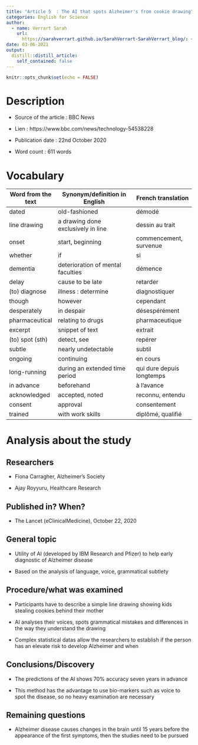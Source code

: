 ```yaml
---
title: "Article 5  : The AI that spots Alzheimer's from cookie drawing"
categories: English for Science
author:
  - name: Verrart Sarah
    url:
      https://sarahverrart.github.io/SarahVerrart-SarahVerrart_blog/: {}
date: 03-06-2021
output:
  distill::distill_article:
    self_contained: false
---
```


```r
knitr::opts_chunk$set(echo = FALSE)
```

# Description

  - Source of the article : BBC News 
  
  - Lien : https://www.bbc.com/news/technology-54538228
  
  - Publication date : 22nd October 2020
  
  - Word count : 611 words
  
# Vocabulary 
  
  | Word from the text | Synonym/definition in English      | French translation        |
|--------------------|------------------------------------|---------------------------|
| dated              | old-fashioned                      | démodé                    |
| line drawing       | a drawing done exclusively in line | dessin au trait           |
| onset              | start, beginning                   | commencement, survenue    |
| whether            | if                                 | si                        |
| dementia           | deterioration of mental faculties  | démence                   |
| delay              | cause to be late                   | retarder                  |
| (to) diagnose      | illness : determine                | diagnostiquer             |
| though             | however                            | cependant                 |
| desperately        | in despair                         | désespérément             |
| pharmaceutical     | relating to drugs                  | pharmaceutique            |
| excerpt            | snippet of text                    | extrait                   |
| (to) spot (sth)    | detect, see                        | repérer                   |
| subtle             | nearly undetectable                | subtil                    |
| ongoing            | continuing                         | en cours                  |
| long-running       | during an extended time period     | qui dure depuis longtemps |
| in advance         | beforehand                         | à l'avance                |
| acknowledged       | accepted, noted                    | reconnu, entendu          |
| consent            | approval                           | consentement              |
| trained            | with work skills                   | diplômé, qualifié         |
  
# Analysis about the study

## Researchers

- Fiona Carragher, Alzheimer's Society

- Ajay Royyuru, Healthcare Research

## Published in? When?

- The Lancet (eClinicalMedicine), October 22, 2020

## General topic

 - Utility of AI (developed by IBM Research and Pfizer) to help early diagnostic of Alzheimer disease 
 
 - Based on the analysis of language, voice, grammatical subtlety

## Procedure/what was examined

- Participants have to describe a simple line drawing showing kids stealing cookies behind their mother 

- AI analyses their voices, spots grammatical mistakes and differences in the way they understand the drawing 

- Complex statistical datas allow the researchers to establish if the person has an elevate risk to develop Alzheimer and when 

## Conclusions/Discovery

- The predictions of the AI shows 70% accuracy seven years in advance 

- This method has the advantage to use bio-markers such as voice to spot the disease, so no heavy examination are necessary 

## Remaining questions

- Alzheimer disease causes changes in the brain until 15 years before the appearance of the first symptoms, then the studies need to be pursued
